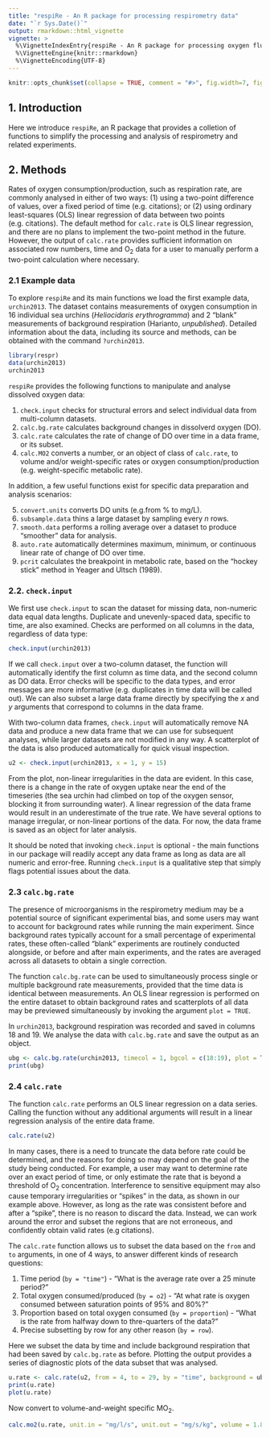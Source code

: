 ```yaml
---
title: "respiRe - An R package for processing respirometry data"
date: "`r Sys.Date()`"
output: rmarkdown::html_vignette
vignette: >
  %\VignetteIndexEntry{respiRe - An R package for processing oxygen flux data}
  %\VignetteEngine{knitr::rmarkdown}
  %\VignetteEncoding{UTF-8}
---
```


```r
knitr::opts_chunk$set(collapse = TRUE, comment = "#>", fig.width=7, fig.height=7)
```

## 1. Introduction

Here we introduce `respiRe`, an R package that provides a colletion of functions to simplify the processing and analysis of respirometry and related experiments.





## 2. Methods

Rates of oxygen consumption/production, such as respiration rate, are commonly analysed in either of two ways: (1) using a two-point difference of values, over a fixed period of time (e.g. citations); or (2) using ordinary least-squares (OLS) linear regression of data between two points (e.g. citations). The default method for `calc.rate` is OLS linear regression, and there are no plans to implement the two-point method in the future. However, the output of `calc.rate` provides sufficient information on associated row numbers, time and O~2~ data for a user to manually perform a two-point calculation where necessary.


### 2.1 Example data

To explore `respiRe` and its main functions we load the first example data, `urchin2013`. The dataset contains measurements of oxygen consumption in 16 individual sea urchins (*Heliocidaris erythrogramma*) and 2 "blank" measurements of background respiration (Harianto, *unpublished*). Detailed information about the data, including its source and methods, can be obtained with the command `?urchin2013`.


```r
library(respr)
data(urchin2013)
urchin2013
```

`respiRe` provides the following functions to manipulate and analyse dissolved oxygen data:

1. `check.input` checks for structural errors and select individual data from multi-column datasets.
2. `calc.bg.rate` calculates background changes in dissolverd oxygen (DO).
3. `calc.rate` calculates the rate of change of DO over time in a data frame, or its subset.
4. `calc.MO2` converts a number, or an object of class of `calc.rate`, to volume and/or weight-specific rates or oxygen consumption/production (e.g. weight-specific metabolic rate).

In addition, a few useful functions exist for specific data preparation and analysis scenarios:

5. `convert.units` converts DO units (e.g.from % to mg/L).
6. `subsample.data` thins a large dataset by sampling every *n* rows.
7. `smooth.data` performs a rolling average over a dataset to produce "smoother" data for analysis.
8. `auto.rate` automatically determines maximum, minimum, or continuous linear rate of change of DO over time.
9. `pcrit` calculates the breakpoint in metabolic rate, based on the "hockey stick" method in Yeager and Ultsch (1989).


### 2.2. `check.input`

We first use `check.input` to scan the dataset for missing data, non-numeric data equal data lengths. Duplicate and unevenly-spaced data, specific to time, are also examined. Checks are performed on all columns in the data, regardless of data type:

```r
check.input(urchin2013)
```


If we call `check.input` over a two-column dataset, the function will automatically identify the first column as time data, and the second column as DO data. Error checks will be specific to the data types, and error messages are more informative (e.g. duplicates in time data will be called out). We can also subset a large data frame directly by specifying the *x* and *y* arguments that correspond to columns in the data frame. 

With two-column data frames, `check.input` will automatically remove NA data and produce a new data frame that we can use for subsequent analyses, while larger datasets are not modified in any way. A scatterplot of the data is also produced automatically for quick visual inspection.

```r
u2 <- check.input(urchin2013, x = 1, y = 15)
```

From the plot, non-linear irregularities in the data are evident. In this case, there is a change in the rate of oxygen uptake near the end of the timeseries (the sea urchin had climbed on top of the oxygen sensor, blocking it from surrounding water). A linear regression of the data frame would result in an underestimate of the true rate. We have several options to manage irregular, or non-linear portions of the data. For now, the data frame is saved as an object for later analysis.

It should be noted that invoking `check.input` is optional - the main functions in our package will readily accept any data frame as long as data are all numeric and error-free. Running `check.input` is a qualitative step that simply flags potential issues about the data.


### 2.3 `calc.bg.rate`

The presence of microorganisms in the respirometry medium may be a potential source of significant experimental bias, and some users may want to account for background rates while running the main experiment. Since background rates typically account for a small percentage of experimental rates, these often-called "blank" experiments are routinely conducted alongside, or before and after main experiments, and the rates are averaged across all datasets to obtain a single correction. 

The function `calc.bg.rate` can be used to simultaneously process single or multiple background rate measurements, provided that the time data is identical between measurements. An OLS linear regression is performed on the entire dataset to obtain background rates and scatterplots of all data may be previewed simultaneously by invoking the argument `plot = TRUE`.

In `urchin2013`, background respiration was recorded and saved in columns 18 and 19. We analyse the data with `calc.bg.rate` and save the output as an object.

```r
ubg <- calc.bg.rate(urchin2013, timecol = 1, bgcol = c(18:19), plot = T)
print(ubg)
```


### 2.4 `calc.rate`


The function `calc.rate` performs an OLS linear regression on a data series. Calling the function without any additional arguments will result in a linear regression analysis of the entire data frame.

```r
calc.rate(u2)
```

In many cases, there is a need to truncate the data before rate could be determined, and the reasons for doing so may depend on the goal of the study being conducted. For example, a user may want to determine rate over an exact period of time, or only estimate the rate that is beyond a threshold of O~2~ concentration. Interference to sensitive equipment may also cause temporary irregularities or "spikes" in the data, as shown in our example above. However, as long as the rate was consistent before and after a "spike", there is no reason to discard the data. Instead, we can work around the error and subset the regions that are not erroneous, and confidently obtain valid rates (e.g citations). 

The `calc.rate` function allows us to subset the data based on the `from` and `to` arguments, in one of 4 ways, to answer different kinds of research questions:

1. Time period (`by = "time"`) - "What is the average rate over a 25 minute period?"
2. Total oxygen consumed/produced (`by = o2`) - "At what rate is oxygen consumed between saturation points of 95% and 80%?"
3. Proportion based on total oxygen consumed (`by = proportion`) - "What is the rate from halfway down to thre-quarters of the data?"
4. Precise subsetting by row for any other reason (`by = row`).


Here we subset the data by time and include background respiration that had been saved by `calc.bg.rate` as before. Plotting the output provides a series of diagnostic plots of the data subset that was analysed.

```r
u.rate <- calc.rate(u2, from = 4, to = 29, by = "time", background = ubg)
print(u.rate)
plot(u.rate)
```




Now convert to volume-and-weight specific MO~2~.
```r
calc.mo2(u.rate, unit.in = "mg/l/s", unit.out = "mg/s/kg", volume = 1.89, mass = 0.13)
```


